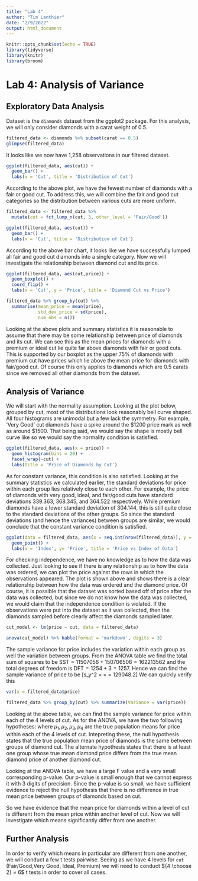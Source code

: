 ```yaml
---
title: "Lab 4"
author: "Tim Lanthier"
date: "2/9/2022"
output: html_document
---
```


```r
knitr::opts_chunk$set(echo = TRUE)
library(tidyverse)
library(knitr)
library(broom)
```

# Lab 4: Analysis of Variance
## Exploratory Data Analysis
Dataset is the `diamonds` dataset from the ggplot2 package. For this analysis, we will only consider diamonds with a carat weight of 0.5.
```r
filtered_data <- diamonds %>% subset(carat == 0.5)
glimpse(filtered_data)
```
It looks like we now have 1,258 observations in our filtered dataset.
```r
ggplot(filtered_data, aes(cut)) +
  geom_bar() +
  labs(x = 'Cut', title = 'Distribution of Cut')
```

According to the above plot, we have the fewest number of diamonds with a fair or good cut. To address this, we will combine the fair and good cut categories so the distribution between various cuts are more uniform.

```r
filtered_data <- filtered_data %>%
  mutate(cut = fct_lump_n(cut, 3, other_level = 'Fair/Good'))
```

```r
ggplot(filtered_data, aes(cut)) +
  geom_bar() +
  labs(x = 'Cut', title = 'Distribution of Cut')
```
According to the above bar chart, it looks like we have successfully lumped all fair and good cut diamonds into a single category. Now we will investigate the relationship between diamond cut and its price.
```r
ggplot(filtered_data, aes(cut,price)) +
  geom_boxplot() +
  coord_flip() + 
  labs(x = 'Cut', y = 'Price', title = 'Diamond Cut vs Price')
```
```r
filtered_data %>% group_by(cut) %>% 
  summarise(mean_price = mean(price),
            std_dev_price = sd(price),
            num_obs = n())
```
Looking at the above plots and summary statistics it is reasonable to assume that there may be some relationship between price of diamonds and its cut. We can see this as the mean prices for diamonds with a premium or ideal cut lie quite far above diamonds with fair or good cuts. This is supported by our boxplot as the upper 75% of diamonds with premium cut have prices which lie above the mean price for diamonds with fair/good cut. Of course this only applies to diamonds which are 0.5 carats since we removed all other diamonds from the dataset.

## Analysis of Variance

We will start with the normality assumption. Looking at the plot below, grouped by cut, most of the distributions look reasonably bell curve shaped. All four histograms are unimodal but a few lack the symmetry. For example, 'Very Good' cut diamonds have a spike around the \$1200 price mark as well as around \$1500. That being said, we would say the shape is mostly bell curve like so we would say the normality condition is satisfied. 

```r
ggplot(filtered_data, aes(x = price)) +
  geom_histogram(bins = 20) +
  facet_wrap(~cut) + 
  labs(title = 'Price of Diamonds by Cut')
```
As for constant variance, this condition is also satisfied. Looking at the summary statistics we calculated earlier, the standard deviations for price within each group lies relatively close to each other. For example, the price of diamonds with very good, ideal, and fair/good cuts have standard deviations 339.363, 368.345, and 364.522 respectively. While premium diamonds have a lower standard deviation of 304.144, this is still quite close to the standard deviations of the other groups. So since the standard deviations (and hence the variances) between groups are similar, we would conclude that the constant variance condition is satisfied.

```r
ggplot(data = filtered_data, aes(x = seq.int(nrow(filtered_data)), y = price)) + 
  geom_point() +
  labs(x = 'Index', y= 'Price', title = 'Price vs Index of Data')
```

For checking independence, we have no knowledge as to how the data was collected. Just looking to see if there is any relationship as to how the data was ordered, we can plot the price against the rows in which the observations appeared. The plot is shown above and shows there is a clear relationship between how the data was ordered and the diamond price. Of course, it is possible that the dataset was sorted based off of price after the data was collected, but since we do not know how the data was collected, we would claim that the independence condition is violated. If the observations were put into the dataset as it was collected, then the diamonds sampled before clearly affect the diamonds sampled later.

```r
cut_model <- lm(price ~ cut, data = filtered_data)

anova(cut_model) %>% kable(format = 'markdown', digits = 3)
```
The sample variance for price includes the variation within each group as well the variation between groups. From the ANOVA table we find the total sum of squares to be $\text{SST} = 11507056 + 150706506 = 162213562$ and the total degrees of freedom is $\text{DFT} = 1254+ 3 = 1257$. Hence we can find the sample variance of price to be
\[s_y^2 = \frac{\text{SST}}{\text{DFT}} = \frac{162213562}{1257} = 129048.2\]
We can quickly verify this
```r
var(x = filtered_data$price)
```
```r
filtered_data %>% group_by(cut) %>% summarize(Variance = var(price))
```
Looking at the above table, we can find the sample variance for price within each of the 4 levels of cut. As for the ANOVA, we have the two following hypotheses:
\begin{align*}
  &H_0: \mu_1 = \mu_2 = \mu_3 = \mu_4 \\
  &H_a: \mu_i \neq \mu_j \text{ for some } i \neq j
\end{align*}
where $\mu_1,\mu_2, \mu_3,\mu_4$ are the true population means for price within each of the 4 levels of cut. Intepreting these, the null hypothesis states that the true population mean price of diamonds is the same between groups of diamond cut. The alternate hypothesis states that there is at least one group whose true mean diamond price differs from the true mean diamond price of another diamond cut.

Looking at the ANOVA table, we have a large F value and a very small corresponding p-value. Our p-value is small enough that we cannot express it with 3 digits of precision. Since the p-value is so small, we have sufficient evidence to reject the null hypothesis that there is no difference in true mean price between groups of diamonds based on cut.

So we have evidence that the mean price for diamonds within a level of cut is different from the mean price within another level of cut. Now we will investigate which means significantly differ from one another.

## Further Analysis

In order to verify which means in particular are different from one another, we will conduct a few t tests pairwise. Seeing as we have 4 levels for `cut` (Fair/Good,Very Good, Ideal, Premium) we will need to conduct ${4 \choose 2} = 6$ t tests in order to cover all cases.


```r

```



